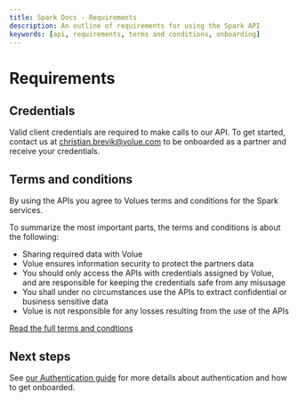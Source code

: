 ```yaml
---
title: Spark Docs - Requirements
description: An outline of requirements for using the Spark API
keywords: [api, requirements, terms and conditions, onboarding]
---
```


# Requirements

## Credentials

Valid client credentials are required to make calls to our API. To get started, contact us at christian.brevik@volue.com to be onboarded as a partner and receive your credentials.

## Terms and conditions

By using the APIs you agree to Volues terms and conditions for the Spark services.

To summarize the most important parts, the terms and conditions is about the following:

-   Sharing required data with Volue
-   Volue ensures information security to protect the partners data
-   You should only access the APIs with credentials assigned by Volue, and are responsible for keeping the credentials safe from any misusage
-   You shall under no circumstances use the APIs to extract confidential or business sensitive data
-   Volue is not responsible for any losses resulting from the use of the APIs

[Read the full terms and condtions](/pdf/spark-terms-and-conditions.pdf)

## Next steps

See [our Authentication guide](./Authentication) for more details about authentication and how to get onboarded.
